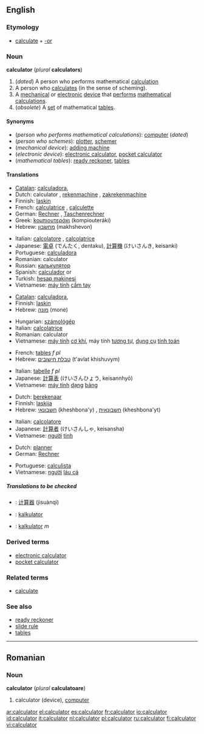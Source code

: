 ==English==

===Etymology===
*[[calculate]] + [[-or]]

===Noun===
{{wikipedia}}
'''calculator''' (''plural'' '''calculators''')

# <!--DefA-->(''dated'') A person who performs mathematical [[calculation]]
# <!--DefB-->A person who [[calculate]]s (in the sense of scheming).
# <!--DefC-->A [[mechanical]] or [[electronic]]  [[device]] that [[perform]]s [[mathematical]] [[calculation]]s.
# <!--DefD-->(''obsolete'') A [[set]] of mathematical [[table]]s.

====Synonyms====
*<!--DefA-->(''person who performs mathematical calculations''): [[computer]] (''dated'')
*<!--DefB-->(''person who schemes''): [[plotter]], [[schemer]]
*<!--DefC-->(''mechanical device''): [[adding machine]]
*<!--DefD-->(''electronic device''): [[electronic calculator]], [[pocket calculator]]
*<!--DefE-->(''mathematical tables''): [[ready reckoner]], [[table]]s

====Translations====

{{trans-top|electronic device that performs mathematical calculations}}
*[[Catalan]]: [[calculadora]],{{f}}
*Dutch: calculator {{m}}, [[rekenmachine]] {{f}}, [[zakrekenmachine]] {{f}}
*Finnish: [[laskin]]
*French: [[calculatrice]] {{f}}, [[calculette]] {{f}}
*German: [[Rechner]] {{m}}, [[Taschenrechner]] {{m}}
*Greek: [[kομπιουτεράκι]] (kompiouteráki) {{n}}
*Hebrew: [[מחשבון]] (makhshevon) {{m}}
{{trans-mid}}
*Italian: [[calcolatore]] {{m}}, [[calcolatrice]] {{f}}
*Japanese: [[電卓]] (でんたく, dentaku), [[計算機]] (けいさんき, keisanki)
*Portuguese: [[calculadora]] {{f}}
*Romanian: calculator
*Russian: [[калькулятор]] {{m}}
*Spanish: [[calculador]] {{m}} or {{f}}
*Turkish: [[hesap makinesi]]
*Vietnamese: [[máy tính]] [[cầm tay]]
{{trans-bottom}}

{{trans-top|mechanical device that performs mathematical calculations}}
*[[Catalan]]: [[calculadora]],{{f}}
*Finnish: [[laskin]]
*Hebrew: [[מונה]] (mone) {{m}}
{{trans-mid}}
*Hungarian: [[számológép]]
*Italian: [[calcolatrice]]
*Romanian: calculator
*Vietnamese: [[máy tính]] [[cơ khí]], máy tính [[tương tự]], [[dụng cụ]] [[tính toán]]
{{trans-bottom}}

{{trans-top|set of mathematical tables}}
*French: [[table#French|table]]s ''f pl''
*Hebrew: [[טבלת חישובים]] (t'avlat khishuvym) {{f}}
{{trans-mid}}
*Italian: [[tabella|tabelle]] ''f pl''
*Japanese: [[計算表]] (けいさんひょう, keisannhyō)
*Vietnamese: [[máy tính]] [[dạng]] [[bảng]]
{{trans-bottom}}

{{trans-top|dated: a person who performs mathematical calculations}}
*Dutch: [[berekenaar]] {{m}}
*Finnish: [[laskija]]
*Hebrew: [[חשבונאי]] (kheshbona'y) {{m}}, [[חשבונאית]] (kheshbona'yt) {{f}}
{{trans-mid}}
*Italian: [[calcolatore]] {{m}}
*Japanese: [[計算者]] (けいさんしゃ, keisansha)
*Vietnamese: [[người]] [[tính]]
{{trans-bottom}}

{{trans-top|person who calculates (in the sense of scheming)}}
*Dutch: [[planner]] {{m}}
*German: [[Rechner]] {{m}}
{{trans-mid}}
*Portuguese: [[calculista]] {{m}}
*Vietnamese: [[người]] [[láu cá]]
{{trans-bottom}}

=====Translations to be checked=====
<!--Remove this section once all of the translations below have been moved into the tables above.-->
{{checktrans}}

*{{ttbc|Chinese}}: [[计算器]] (jìsuànqì)
*{{ttbc|Indonesian}}: [[kalkulator]]
*{{ttbc|Polish}}: [[kalkulator]] ''m''

===Derived terms===
*[[electronic calculator]]
*[[pocket calculator]]

===Related terms===
*[[calculate]]

===See also===
*[[ready reckoner]]
*[[slide rule]]
*[[table]]s

----

==Romanian==

===Noun===
'''calculator''' {{n}} (''plural'' '''calculatoare''')

# calculator (device), [[computer]]

[[ar:calculator]]
[[el:calculator]]
[[es:calculator]]
[[fr:calculator]]
[[io:calculator]]
[[id:calculator]]
[[it:calculator]]
[[nl:calculator]]
[[pl:calculator]]
[[ru:calculator]]
[[fi:calculator]]
[[vi:calculator]]